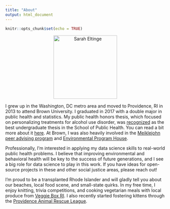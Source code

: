 ```yaml
---
title: "About"
output: html_document
---
```


```r
knitr::opts_chunk$set(echo = TRUE)
```

<div style="text-align:center"><img src="images/Sarah Eltinge.png" alt="Sarah Eltinge" width="200px"/></div>

I grew up in the Washington, DC metro area and moved to Providence, RI in 2013 to attend Brown University. I graduated in 2017 with a double major in public health and statistics. My public health honors thesis, which focused on personalizing treatments for alcohol use disorder, was [recognized](https://www.brown.edu/academics/public-health/news/2017-05/2017-undergraduate-awards) as the best undergraduate thesis in the School of Public Health. You can read a bit more about it [here](https://www.brown.edu/academics/public-health/sarah-eltinge-undergraduate-public-healthstatistics). At Brown, I was also heavily involved in the [Meiklejohn peer advising program](https://www.brown.edu/academics/college/advising/peer/) and [Environmental Program House](https://brownwesthouse.wordpress.com/). 

Professionally, I'm interested in applying my data science skills to real-world public health problems. I believe that improving environmental and behavioral health will be key to the success of future generations, and I see a big role for data science to play in this work. If you have ideas for open-source projects in these and other social justice areas, please reach out!

I'm proud to be a transplanted Rhode Islander and will gladly tell you about our beaches, local food scene, and small-state quirks. In my free time, I enjoy knitting, trivia competitions, and cooking vegetarian meals with local produce from [Veggie Box RI](https://www.farmfreshri.org/programs/veggie-box/). I also recently started fostering kittens through the [Providence Animal Rescue League](http://parl.org/).